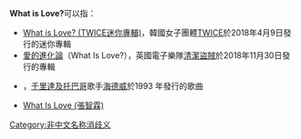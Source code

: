 '''What is Love?'''可以指：
* [[What_is_Love?_(TWICE迷你專輯)|What is Love? (TWICE迷你專輯)]]，韓國女子團體[[TWICE|TWICE]]於2018年4月9日發行的迷你專輯
* [[愛的進化論|愛的進化論]]（What Is Love?），英國電子樂隊[[清潔盜賊|清潔盜賊]]於2018年11月30日發行的專輯
* {{le|What is Love (Haddaway song)}} ，[[千里達及托巴哥|千里達及托巴哥]]歌手[[海德威|海德威]]於1993 年發行的歌曲
* [[What_Is_Love_(張智霖)|What Is Love (張智霖)]]
{{消歧义}}
[[Category:非中文名称消歧义|Category:非中文名称消歧义]]